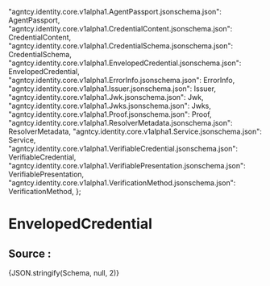 
  "agntcy.identity.core.v1alpha1.AgentPassport.jsonschema.json": AgentPassport,
  "agntcy.identity.core.v1alpha1.CredentialContent.jsonschema.json": CredentialContent,
  "agntcy.identity.core.v1alpha1.CredentialSchema.jsonschema.json": CredentialSchema,
  "agntcy.identity.core.v1alpha1.EnvelopedCredential.jsonschema.json": EnvelopedCredential,
  "agntcy.identity.core.v1alpha1.ErrorInfo.jsonschema.json": ErrorInfo,
  "agntcy.identity.core.v1alpha1.Issuer.jsonschema.json": Issuer,
  "agntcy.identity.core.v1alpha1.Jwk.jsonschema.json": Jwk,
  "agntcy.identity.core.v1alpha1.Jwks.jsonschema.json": Jwks,
  "agntcy.identity.core.v1alpha1.Proof.jsonschema.json": Proof,
  "agntcy.identity.core.v1alpha1.ResolverMetadata.jsonschema.json": ResolverMetadata,
  "agntcy.identity.core.v1alpha1.Service.jsonschema.json": Service,
  "agntcy.identity.core.v1alpha1.VerifiableCredential.jsonschema.json": VerifiableCredential,
  "agntcy.identity.core.v1alpha1.VerifiablePresentation.jsonschema.json": VerifiablePresentation,
  "agntcy.identity.core.v1alpha1.VerificationMethod.jsonschema.json": VerificationMethod,
};

# EnvelopedCredential
<JSONSchemaViewer schema={Schema} resolverOptions={resolverOptions} />

## Source :
<CodeBlock language="json-schema">{JSON.stringify(Schema, null, 2)}</CodeBlock>
